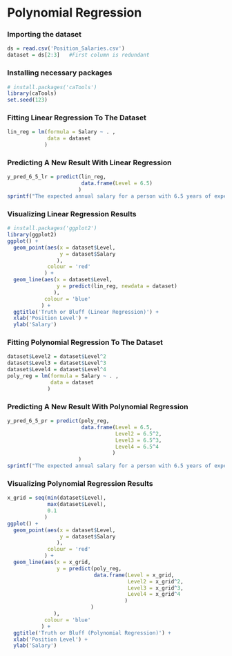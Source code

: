 # Polynomial Regression 

### Importing the dataset
```r
ds = read.csv('Position_Salaries.csv')
dataset = ds[2:3]   #First column is redundant 
```


### Installing necessary packages
```r
# install.packages('caTools')
library(caTools)
set.seed(123)
```


### Fitting Linear Regression To The Dataset
```r
lin_reg = lm(formula = Salary ~ . ,
             data = dataset
            )
```


### Predicting A New Result With Linear Regression
```r
y_pred_6_5_lr = predict(lin_reg,
                        data.frame(Level = 6.5)
                       )
sprintf("The expected annual salary for a person with 6.5 years of experience (in USD): %.2f", y_pred_6_5_lr)
```


### Visualizing Linear Regression Results
```r
# install.packages('ggplot2')
library(ggplot2)
ggplot() +
  geom_point(aes(x = dataset$Level,
                 y = dataset$Salary
                ),
             colour = 'red'
            ) +
  geom_line(aes(x = dataset$Level,
                y = predict(lin_reg, newdata = dataset)
               ),
            colour = 'blue'
           ) + 
  ggtitle('Truth or Bluff (Linear Regression)') + 
  xlab('Position Level') +
  ylab('Salary') 
```


### Fitting Polynomial Regression To The Dataset
```r
dataset$Level2 = dataset$Level^2
dataset$Level3 = dataset$Level^3
dataset$Level4 = dataset$Level^4
poly_reg = lm(formula = Salary ~ . ,
              data = dataset
             )
```


### Predicting A New Result With Polynomial Regression
```r
y_pred_6_5_pr = predict(poly_reg,
                        data.frame(Level = 6.5, 
                                   Level2 = 6.5^2,
                                   Level3 = 6.5^3,
                                   Level4 = 6.5^4
                                  )
                       )
sprintf("The expected annual salary for a person with 6.5 years of experience (in USD): %.2f", y_pred_6_5_pr)
```


### Visualizing Polynomial Regression Results
```r
x_grid = seq(min(dataset$Level), 
             max(dataset$Level),
             0.1
            )
ggplot() +
  geom_point(aes(x = dataset$Level,
                 y = dataset$Salary
                ),
             colour = 'red'
            ) +
  geom_line(aes(x = x_grid,
                y = predict(poly_reg, 
                            data.frame(Level = x_grid,
                                       Level2 = x_grid^2,
                                       Level3 = x_grid^3,
                                       Level4 = x_grid^4
                                      )
                           )
               ),
            colour = 'blue'
           ) + 
  ggtitle('Truth or Bluff (Polynomial Regression)') + 
  xlab('Position Level') +
  ylab('Salary')
```
